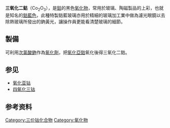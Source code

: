 {{Chembox
| Name = 三氧化二鈷
| ImageFile = Cobalt(III) oxide.JPG
| IUPACName = Cobalt(III) oxide
| OtherNames = 氧化鈷、氧化高钴、氧化鈷（Ⅲ）
|Section1={{Chembox Identifiers
| CASNo_Ref = {{cascite|correct|CAS}}
| CASNo = 1308-04-9
| PubChem = 4110762
| InChI = 1S/2Co.3O
| InChIKey = UPWOEMHINGJHOB-UHFFFAOYSA-N
| SMILES = O=[Co]O[Co]=O
| EINECS = 215-156-7
| RTECS = GG2900000
}}
|Section2 = {{Chembox Properties
| Formula = Co<sub>2</sub>O<sub>3</sub>
| MolarMass = 165.86
| Appearance = 黑色粉末
| Density = 5.18 g/cm<sup>3</sup><ref>Pradyot Patnaik. ''Handbook of Inorganic Chemicals''. McGraw-Hill, 2002, ISBN 0-07-049439-8</ref>
| MeltingPt = 1900℃
  }}
| Section3 = {{Chembox Hazards
| MainHazards =
| RPhrases = {{R22}}, {{R40}}, {{R43}}
| SPhrases = {{S36/37}}
| Autoignition = }}
}}

'''三氧化二鈷'''（Co<sub>2</sub>O<sub>3</sub>），是[[鈷|鈷]]的黑色[[氧化物|氧化物]]，常用於玻璃、陶磁製品的上彩，也就是知名的[[鈷藍色|鈷藍色]]，此種特製鈷藍玻璃亦用於精細的玻璃加工業中做為濾光眼鏡以去除熱玻璃所發出的鈉黃光，讓操作員更能看清楚玻璃的細節。

== 製備 ==

可利用[[次氯酸鈉|次氯酸鈉]]作為[[氧化劑|氧化劑]]，把[[氧化亞鈷|氧化亞鈷]]氧化後得三氧化二鈷。

== 参见 ==

* [[氧化亚钴|氧化亚钴]]
* [[四氧化三钴|四氧化三钴]]

== 参考资料 ==
{{Reflist|}}
{{inorganic-compound-stub}}
{{鈷化合物}}
{{氧化物}}

[[Category:三价钴化合物|Category:三价钴化合物]]
[[Category:氧化物|Category:氧化物]]